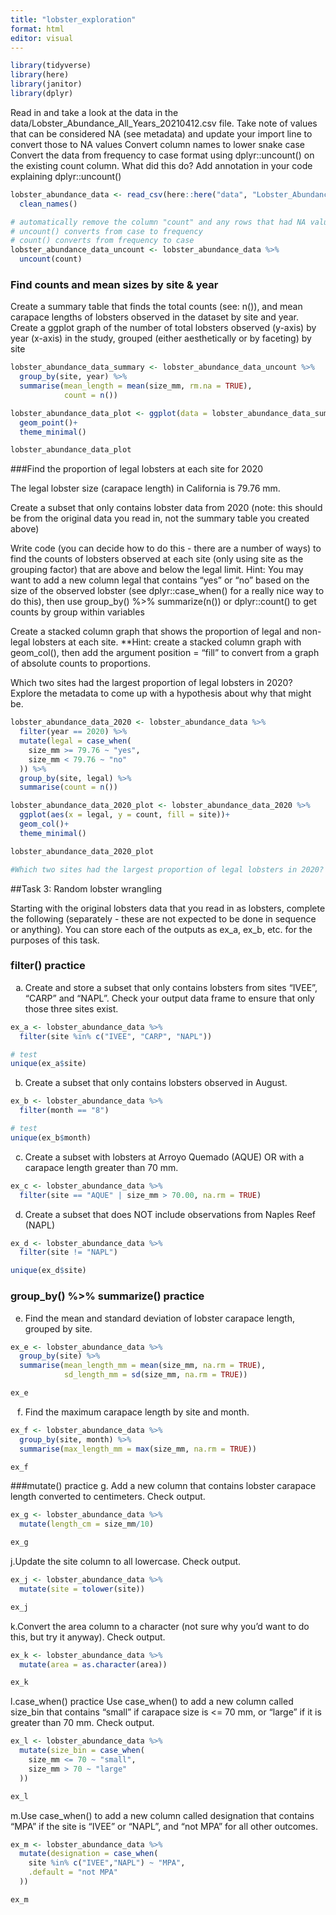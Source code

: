 ```yaml
---
title: "lobster_exploration"
format: html
editor: visual
---
```


```r
library(tidyverse)
library(here)
library(janitor)
library(dplyr)
```

Read in and take a look at the data in the data/Lobster_Abundance_All_Years_20210412.csv file. Take note of values that can be considered NA (see metadata) and update your import line to convert those to NA values
Convert column names to lower snake case
Convert the data from frequency to case format using dplyr::uncount() on the existing count column. What did this do? Add annotation in your code explaining dplyr::uncount()

```r
lobster_abundance_data <- read_csv(here::here("data", "Lobster_Abundance_All_Years_20210412.csv"), na = c("-99999","")) %>% 
  clean_names() 
```
```r

# automatically remove the column "count" and any rows that had NA values in the "Count" column
# uncount() converts from case to frequency
# count() converts from frequency to case
lobster_abundance_data_uncount <- lobster_abundance_data %>% 
  uncount(count)

```

### Find counts and mean sizes by site & year

Create a summary table that finds the total counts (see: n()), and mean carapace lengths of lobsters observed in the dataset by site and year.
Create a ggplot graph of the number of total lobsters observed (y-axis) by year (x-axis) in the study, grouped (either aesthetically or by faceting) by site

```r
lobster_abundance_data_summary <- lobster_abundance_data_uncount %>% 
  group_by(site, year) %>% 
  summarise(mean_length = mean(size_mm, rm.na = TRUE), 
            count = n())
```
```r
lobster_abundance_data_plot <- ggplot(data = lobster_abundance_data_summary, aes(x = year, y = count, color = site))+
  geom_point()+
  theme_minimal()

lobster_abundance_data_plot
```

###Find the proportion of legal lobsters at each site for 2020

The legal lobster size (carapace length) in California is 79.76 mm.

Create a subset that only contains lobster data from 2020 (note: this should be from the original data you read in, not the summary table you created above)

Write code (you can decide how to do this - there are a number of ways) to find the counts of lobsters observed at each site (only using site as the grouping factor) that are above and below the legal limit. Hint: You may want to add a new column legal that contains “yes” or “no” based on the size of the observed lobster (see dplyr::case_when() for a really nice way to do this), then use group_by() %>% summarize(n()) or dplyr::count() to get counts by group within variables

Create a stacked column graph that shows the proportion of legal and non-legal lobsters at each site. **Hint: create a stacked column graph with geom_col(), then add the argument position = "fill" to convert from a graph of absolute counts to proportions.

Which two sites had the largest proportion of legal lobsters in 2020? Explore the metadata to come up with a hypothesis about why that might be.

```r
lobster_abundance_data_2020 <- lobster_abundance_data %>% 
  filter(year == 2020) %>% 
  mutate(legal = case_when(
    size_mm >= 79.76 ~ "yes",
    size_mm < 79.76 ~ "no"
  )) %>% 
  group_by(site, legal) %>% 
  summarise(count = n())
```

```r
lobster_abundance_data_2020_plot <- lobster_abundance_data_2020 %>% 
  ggplot(aes(x = legal, y = count, fill = site))+
  geom_col()+
  theme_minimal()

lobster_abundance_data_2020_plot
```


```r
#Which two sites had the largest proportion of legal lobsters in 2020? Explore the metadata to come up with a hypothesis about why that might be.


```

##Task 3: Random lobster wrangling

Starting with the original lobsters data that you read in as lobsters, complete the following (separately - these are not expected to be done in sequence or anything). You can store each of the outputs as ex_a, ex_b, etc. for the purposes of this task.

### filter() practice
a. Create and store a subset that only contains lobsters from sites “IVEE”, “CARP” and “NAPL”. Check your output data frame to ensure that only those three sites exist.

```r
ex_a <- lobster_abundance_data %>% 
  filter(site %in% c("IVEE", "CARP", "NAPL"))

# test
unique(ex_a$site)
```


b. Create a subset that only contains lobsters observed in August.

```r
ex_b <- lobster_abundance_data %>% 
  filter(month == "8")

# test
unique(ex_b$month)
```


c. Create a subset with lobsters at Arroyo Quemado (AQUE) OR with a carapace length greater than 70 mm.

```r
ex_c <- lobster_abundance_data %>% 
  filter(site == "AQUE" | size_mm > 70.00, na.rm = TRUE)
```



d. Create a subset that does NOT include observations from Naples Reef (NAPL)

```r
ex_d <- lobster_abundance_data %>% 
  filter(site != "NAPL")

unique(ex_d$site)
```


### group_by() %>% summarize() practice

e. Find the mean and standard deviation of lobster carapace length, grouped by site.

```r
ex_e <- lobster_abundance_data %>% 
  group_by(site) %>% 
  summarise(mean_length_mm = mean(size_mm, na.rm = TRUE),
            sd_length_mm = sd(size_mm, na.rm = TRUE))

ex_e
```


f. Find the maximum carapace length by site and month.
```r
ex_f <- lobster_abundance_data %>% 
  group_by(site, month) %>% 
  summarise(max_length_mm = max(size_mm, na.rm = TRUE))

ex_f
```


###mutate() practice
g. Add a new column that contains lobster carapace length converted to centimeters. Check output.
```r
ex_g <- lobster_abundance_data %>% 
  mutate(length_cm = size_mm/10)

ex_g
```


j.Update the site column to all lowercase. Check output.
```r
ex_j <- lobster_abundance_data %>% 
  mutate(site = tolower(site))

ex_j
```


k.Convert the area column to a character (not sure why you’d want to do this, but try it anyway). Check output.

```r
ex_k <- lobster_abundance_data %>% 
  mutate(area = as.character(area))

ex_k 

```


l.case_when() practice
Use case_when() to add a new column called size_bin that contains “small” if carapace size is <= 70 mm, or “large” if it is greater than 70 mm. Check output.

```r
ex_l <- lobster_abundance_data %>% 
  mutate(size_bin = case_when(
    size_mm <= 70 ~ "small",
    size_mm > 70 ~ "large"
  ))

ex_l
```


m.Use case_when() to add a new column called designation that contains “MPA” if the site is “IVEE” or “NAPL”, and “not MPA” for all other outcomes.

```r
ex_m <- lobster_abundance_data %>% 
  mutate(designation = case_when(
    site %in% c("IVEE","NAPL") ~ "MPA",
    .default = "not MPA"
  ))

ex_m

```

